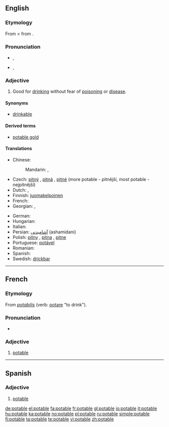 ==English==

===Etymology===
From {{etyl|fro|en}} {{term|potable|lang=fro}} < {{etyl|la|en}} {{term|potabilis|pōtābilis|lang=la}} from {{term|poto|pōtō|I drink|lang=la}}.

===Pronunciation===
* {{a|UK}} {{IPA|/ˈpəʊ.tə.bɫ/|/ˈpɒt.ə.bəl/}}, {{SAMPA|/"p@U.t@.b5/|/"pQt.@.b@l/}}
* {{a|US}} {{IPA|/ˈpoʊ.tə.bɫ/}}, {{SAMPA|/"poU.t@.b5/}}
<!-- *{{audio|en-us-potable.ogg|Audio (US)}}  The audio is incorrectly pronounced -->

===Adjective===
{{en-adj}}

# Good for [[drink]]ing without fear of [[poison]]ing or [[disease]].

====Synonyms====
* {{sense|good for drinking}} [[drinkable]]

====Derived terms====
* [[potable gold]]

====Translations====
{{trans-top|good for drinking}}
* Chinese:
*: Mandarin: {{t-|cmn|飲用|alt=可飲用的|tr=kě yǐnyòng de|sc=Hani}}, {{t-|cmn|饮用|alt=可饮用的|tr=kě yǐnyòng de|sc=Hani}}
* Czech: [[pitný]] {{m}}, [[pitná]] {{f}}, [[pitné]] {{n}} (more potable - pitnější, most potable - nejpitnější)
* Dutch: {{t-|nl|drinkbaar}}, {{t-|nl|drinkbare}}
* Finnish: [[juomakelpoinen]]
* French: {{t+|fr|potable}}
* Georgian: {{t|ka|სასმელი}}, {{t|ka|სასმელად ვარგისი}}
{{trans-mid}}
* German: {{t-|de|trinkbar}}
* Hungarian: {{t|hu|iható}}
* Italian: {{t+|it|potabile}}
* Persian: [[آشامیدنی]]  (ashamidani)
* Polish: [[pitny]] {{m}}, [[pitna]] {{f}}, [[pitne]] {{n}}
* Portuguese: [[potável]]
* Romanian: {{t-|ro|potabil}}
* Spanish: {{t-|es|potable}}
* Swedish: [[drickbar]]
{{trans-bottom}}

----

==French==

===Etymology===
From {{etyl|LL.}} ''[[potabilis]]'' (verb: [[potare]] "to drink").

===Pronunciation===
* {{audio|Fr-potable.ogg|audio}}

===Adjective===
{{fr-adj-mf}}

# [[#English|potable]]

----

==Spanish==

===Adjective===
{{es-adj|f=potable}}

# [[#English|potable]]

[[de:potable]]
[[el:potable]]
[[fa:potable]]
[[fr:potable]]
[[gl:potable]]
[[io:potable]]
[[it:potable]]
[[hu:potable]]
[[ka:potable]]
[[no:potable]]
[[pl:potable]]
[[ru:potable]]
[[simple:potable]]
[[fi:potable]]
[[ta:potable]]
[[te:potable]]
[[vi:potable]]
[[zh:potable]]